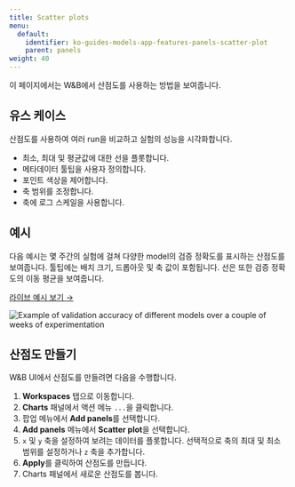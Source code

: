 ---
title: Scatter plots
menu:
  default:
    identifier: ko-guides-models-app-features-panels-scatter-plot
    parent: panels
weight: 40
---

이 페이지에서는 W&B에서 산점도를 사용하는 방법을 보여줍니다.

## 유스 케이스

산점도를 사용하여 여러 run을 비교하고 실험의 성능을 시각화합니다.

- 최소, 최대 및 평균값에 대한 선을 플롯합니다.
- 메타데이터 툴팁을 사용자 정의합니다.
- 포인트 색상을 제어합니다.
- 축 범위를 조정합니다.
- 축에 로그 스케일을 사용합니다.

## 예시

다음 예시는 몇 주간의 실험에 걸쳐 다양한 model의 검증 정확도를 표시하는 산점도를 보여줍니다. 툴팁에는 배치 크기, 드롭아웃 및 축 값이 포함됩니다. 선은 또한 검증 정확도의 이동 평균을 보여줍니다.

[라이브 예시 보기 →](https://app.wandb.ai/l2k2/l2k/reports?view=carey%2FScatter%20Plot)

<Frame>
    <img src="/images/general/scatter-plots-1.png" alt="Example of validation accuracy of different models over a couple of weeks of experimentation"  />
</Frame>

## 산점도 만들기

W&B UI에서 산점도를 만들려면 다음을 수행합니다.

1. **Workspaces** 탭으로 이동합니다.
2. **Charts** 패널에서 액션 메뉴 `...`을 클릭합니다.
3. 팝업 메뉴에서 **Add panels**를 선택합니다.
4. **Add panels** 메뉴에서 **Scatter plot**을 선택합니다.
5. `x` 및 `y` 축을 설정하여 보려는 데이터를 플롯합니다. 선택적으로 축의 최대 및 최소 범위를 설정하거나 `z` 축을 추가합니다.
6. **Apply**를 클릭하여 산점도를 만듭니다.
7. Charts 패널에서 새로운 산점도를 봅니다.
